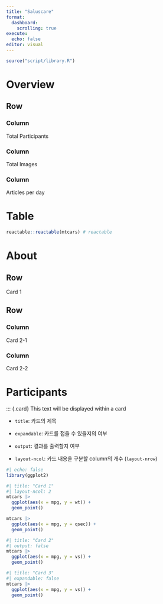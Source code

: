 ```yaml
---
title: "Saluscare"
format:
  dashboard:
    scrolling: true
execute: 
  echo: false
editor: visual
---
```


```r
source("script/library.R")
```

# Overview

## Row

### Column

::: {.valuebox icon="pencil" color="primary"}
Total Participants
:::

### Column

::: {.valuebox icon="pencil" color="secondary"}
Total Images
:::

### Column

::: {.valuebox icon="pencil" color="success"}
Articles per day
:::

# Table

```r
reactable::reactable(mtcars) # reactable
```

# About

## Row

::: card
Card 1
:::

## Row

### Column

::: card
Card 2-1
:::

### Column

::: card
Card 2-2
:::

# Participants

::: {.card} This text will be displayed within a card

-   `title`: 카드의 제목

-   `expandable`: 카드를 접을 수 있을지의 여부

-   `output`: 결과를 출력할지 여부

-   `layout-ncol`: 카드 내용을 구분할 column의 개수 (`layout-nrow`)

```r
#| echo: false
library(ggplot2)
```

```r
#| title: "Card 1"
#| layout-ncol: 2
mtcars |> 
  ggplot(aes(x = mpg, y = wt)) + 
  geom_point()

mtcars |> 
  ggplot(aes(x = mpg, y = qsec)) + 
  geom_point()
```

```r
#| title: "Card 2"
#| output: false
mtcars |> 
  ggplot(aes(x = mpg, y = vs)) + 
  geom_point()
```

```r
#| title: "Card 3"
#| expandable: false
mtcars |> 
  ggplot(aes(x = mpg, y = vs)) + 
  geom_point()
```


<!-- #  {.sidebar} -->

<!-- Sidebar content -->
